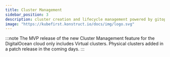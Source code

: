 ```yaml
---
title: Cluster Management
sidebar_position: 3
description: cluster creation and lifecycle management powered by gitops
image: "https://kubefirst.konstruct.io/docs/img/logo.svg"
---
```


:::note
The MVP release of the new Cluster Management feature for the DigitalOcean cloud only includes Virtual clusters. Physical clusters added in a patch release in the coming days.
:::


<CLUSTERS />

